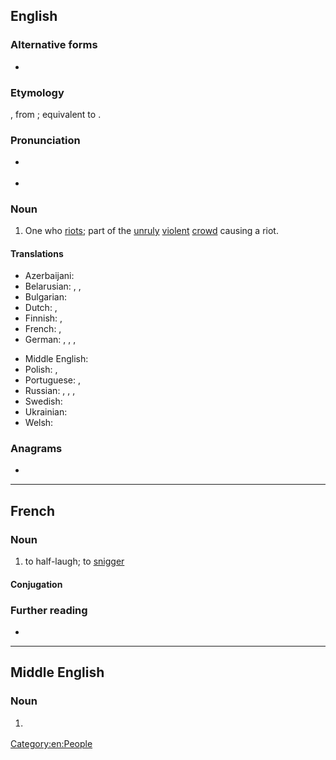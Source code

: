 ==English==

===Alternative forms===
* {{alter|en|riotor||now rare}}

===Etymology===
{{inh+|en|enm|riotour}}, from {{der|en|fro|rioteor}}; equivalent to {{af|en|riot|-er}}.

===Pronunciation===
* {{a|RP}} {{IPA|en|/ˈɹaɪətə/}}
* {{a|GA}} {{IPA|en|/ˈɹaɪətɚ/}}

===Noun===
{{en-noun}}

# One who [[riot]]s; part of the [[unruly]] [[violent]] [[crowd]] causing a riot.
#: {{ux|en|The '''rioters''' had erected a makeshift barricade and were pelting the police with rocks from behind it.}}

====Translations====
{{trans-top|one who riots}}
* Azerbaijani: {{t|az|iğtişaşçı}}
* Belarusian: {{t|be|бунтаўнік|m}}, {{t|be|бунтаўшчык|m}}, {{t|be|пагромшчык|m}}
* Bulgarian: {{t+|bg|размирник|m}}
* Dutch: {{t+|nl|relschopper|m}}, {{t|nl|oproermaker|m}}
* Finnish: {{t+|fi|mellakoitsija}}, {{t+|fi|mellakoija}}
* French: {{t+|fr|émeutier|m}}, {{t+|fr|émeutière|f}}
* German: {{t+|de|Randalierer|m}}, {{t+|de|Randaliererin|f}}, {{t+|de|Aufrührer|m}}, {{t+|de|Aufrührerin|f}}
{{trans-mid}}
* Middle English: {{t|enm|riotour}}
* Polish: {{t+|pl|buntownik|m}}, {{t|pl|buntowniczka|f}}
* Portuguese: {{t|pt|baderneiro|m}}, {{t|pt|baderneira|f}}
* Russian: {{t+|ru|бунтовщи́к|m}}, {{t+|ru|повста́нец|m}}, {{t+|ru|мяте́жник|m}}, {{t+|ru|бунта́рь|m}}
* Swedish: {{t|sv|upploppsmakare|c}}
* Ukrainian: {{t-needed|uk}}
* Welsh: {{t+|cy|terfysgwr|m}}
{{trans-bottom}}

===Anagrams===
* {{anagrams|en|a=eiorrt|Terrio}}

[[Category:en:People]]
----

==French==

===Noun===
{{fr-verb}}

# to half-laugh; to [[snigger]]

====Conjugation====
{{fr-conj-auto}}

===Further reading===
* {{R:TLFi}}

----

==Middle English==

===Noun===
{{head|enm|noun}}

# {{tlb|enm|Late ME}} {{alt form|enm|riotour}}